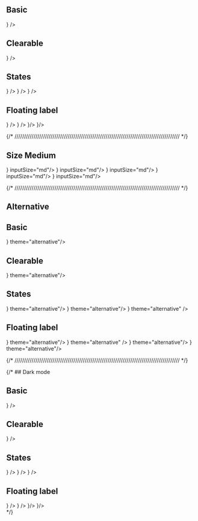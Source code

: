

## Basic

<DemoBasicInput placeholder='Placeholder' />
<DemoBasicInput placeholder='Placeholder' leftIcon={<Box />} />

## Clearable

<DemoBasicInput isClearable placeholder='Placeholder' />
<DemoBasicInput isClearable placeholder='Placeholder' leftIcon={<Box />} />

## States

<DemoBasicInput isError={true} errorMessage='Error message' isClearable placeholder='Placeholder' />
<DemoBasicInput isError={true} errorMessage='Error message' isClearable placeholder='Placeholder'  leftIcon={<Box />} />
<DemoBasicInput disabled isClearable placeholder='Placeholder' />
<DemoBasicInput disabled isClearable value='This is disabled text input' placeholder='Placeholder'  leftIcon={<Box />} />
<DemoBasicInput readOnly isClearable value='This is read only text input' placeholder='Placeholder' />
<DemoBasicInput readOnly isClearable value='This is read only text input' placeholder='Placeholder'  leftIcon={<Box />} />

## Floating label

<DemoBasicInput isClearable floatingLabel='Floating Label' placeholder='Placeholder' />
<DemoBasicInput isClearable floatingLabel='Floating Label' placeholder='Placeholder'  leftIcon={<Box />} />
<DemoBasicInput
  isClearable
  isError={true}
  errorMessage='Error message'
  floatingLabel='Floating Label'
  placeholder='Placeholder'
/>
<DemoBasicInput
  isClearable
  isError={true}
  errorMessage='Error message'
  floatingLabel='Floating Label'
  placeholder='Placeholder'
  leftIcon={<Box />}
/>
<DemoBasicInput isClearable disabled floatingLabel='Floating Label' placeholder='Placeholder' value='Text' />
<DemoBasicInput isClearable disabled floatingLabel='Floating Label' placeholder='Placeholder' leftIcon={<Box />}/>
<DemoBasicInput isClearable readOnly floatingLabel='Floating Label' placeholder='Placeholder' value='Text' />
<DemoBasicInput isClearable readOnly floatingLabel='Floating Label' placeholder='Placeholder' leftIcon={<Box />}/>

{/* /////////////////////////////////////////////////////////////////////////////////////// */}
## Size Medium

<DemoBasicInput placeholder='Placeholder' inputSize="md"/>
<DemoBasicInput placeholder='Placeholder' leftIcon={<Box />} inputSize="md"/>
<DemoBasicInput isClearable placeholder='Placeholder' inputSize="md"/>
<DemoBasicInput isClearable placeholder='Placeholder' leftIcon={<Box />} inputSize="md"/>
<DemoBasicInput isError={true} errorMessage='Error message' isClearable placeholder='Placeholder' inputSize="md"/>
<DemoBasicInput isError={true} errorMessage='Error message' isClearable placeholder='Placeholder'  leftIcon={<Box />} inputSize="md"/>
<DemoBasicInput disabled isClearable placeholder='Placeholder' inputSize="md"/>
<DemoBasicInput disabled isClearable value='This is disabled text input' placeholder='Placeholder'  leftIcon={<Box />} inputSize="md"/>
<DemoBasicInput readOnly isClearable value='This is read only text input' placeholder='Placeholder' inputSize="md"/>
<DemoBasicInput readOnly isClearable value='This is read only text input' placeholder='Placeholder'  leftIcon={<Box />} inputSize="md"/>


{/* /////////////////////////////////////////////////////////////////////////////////////// */}

## Alternative

<div className="bg-[var(--background-alternative)] p-4 rounded-md flex flex-col gap-4">

## Basic

<DemoBasicInput placeholder='Placeholder' theme="alternative"/>
<DemoBasicInput placeholder='Placeholder' leftIcon={<Box />} theme="alternative"/>

## Clearable

<DemoBasicInput isClearable placeholder='Placeholder' theme="alternative"/>
<DemoBasicInput isClearable placeholder='Placeholder' leftIcon={<Box />} theme="alternative"/>

## States


<DemoBasicInput isError={true} errorMessage='Error message' isClearable placeholder='Placeholder' theme="alternative"/>
<DemoBasicInput isError={true} errorMessage='Error message' isClearable placeholder='Placeholder'  leftIcon={<Box />} theme="alternative"/>
<DemoBasicInput disabled isClearable placeholder='Placeholder' theme="alternative"/>
<DemoBasicInput disabled isClearable value='This is disabled text input' placeholder='Placeholder'  leftIcon={<Box />} theme="alternative"/>
<DemoBasicInput readOnly isClearable value='This is read only text input' placeholder='Placeholder' />
<DemoBasicInput readOnly isClearable value='This is read only text input' placeholder='Placeholder'  leftIcon={<Box />} theme="alternative" />

## Floating label

<DemoBasicInput isClearable floatingLabel='Floating Label' placeholder='Placeholder' theme="alternative"/>
<DemoBasicInput isClearable floatingLabel='Floating Label' placeholder='Placeholder'  leftIcon={<Box />} theme="alternative"/>
<DemoBasicInput
  isClearable
  isError={true}
  errorMessage='Error message'
  floatingLabel='Floating Label'
  placeholder='Placeholder' theme="alternative"
/>
<DemoBasicInput
  isClearable
  isError={true}
  errorMessage='Error message'
  floatingLabel='Floating Label'
  placeholder='Placeholder' 
  leftIcon={<Box />} theme="alternative"
/>
<DemoBasicInput isClearable disabled floatingLabel='Floating Label' placeholder='Placeholder' value='Text' theme="alternative"/>
<DemoBasicInput isClearable disabled floatingLabel='Floating Label' placeholder='Placeholder' value='Text' leftIcon={<Box />} theme="alternative"/>
<DemoBasicInput isClearable readOnly floatingLabel='Floating Label' placeholder='Placeholder' value='Text' />
<DemoBasicInput isClearable readOnly floatingLabel='Floating Label' placeholder='Placeholder' value='Text' leftIcon={<Box />} theme="alternative"/>

</div>




{/* /////////////////////////////////////////////////////////////////////////////////////// */}

{/* ## Dark mode

<div className="bg-gray-950 text-white p-4 rounded-md flex flex-col gap-4" data-scheme="dark">

## Basic

<DemoBasicInput placeholder='Placeholder' />
<DemoBasicInput placeholder='Placeholder' leftIcon={<Box />} />

## Clearable

<DemoBasicInput isClearable placeholder='Placeholder' />
<DemoBasicInput isClearable placeholder='Placeholder' leftIcon={<Box />} />

## States


<DemoBasicInput isError={true} errorMessage='Error message' isClearable placeholder='Placeholder' />
<DemoBasicInput isError={true} errorMessage='Error message' isClearable placeholder='Placeholder'  leftIcon={<Box />} />
<DemoBasicInput disabled isClearable placeholder='Placeholder' />
<DemoBasicInput disabled isClearable value='This is disabled text input' placeholder='Placeholder'  leftIcon={<Box />} />
<DemoBasicInput readOnly isClearable value='This is read only text input' placeholder='Placeholder' />
<DemoBasicInput readOnly isClearable value='This is read only text input' placeholder='Placeholder'  leftIcon={<Box />} />

## Floating label

<DemoBasicInput isClearable floatingLabel='Floating Label' placeholder='Placeholder' />
<DemoBasicInput isClearable floatingLabel='Floating Label' placeholder='Placeholder'  leftIcon={<Box />} />
<DemoBasicInput
  isClearable
  isError={true}
  errorMessage='Error message'
  floatingLabel='Floating Label'
  placeholder='Placeholder'
/>
<DemoBasicInput
  isClearable
  isError={true}
  errorMessage='Error message'
  floatingLabel='Floating Label'
  placeholder='Placeholder'
  leftIcon={<Box />}
/>
<DemoBasicInput isClearable disabled floatingLabel='Floating Label' placeholder='Placeholder' value='Text' />
<DemoBasicInput isClearable disabled floatingLabel='Floating Label' placeholder='Placeholder' value='Text' leftIcon={<Box />}/>
<DemoBasicInput isClearable readOnly floatingLabel='Floating Label' placeholder='Placeholder' value='Text' />
<DemoBasicInput isClearable readOnly floatingLabel='Floating Label' placeholder='Placeholder' value='Text' leftIcon={<Box />}/>

</div> */}
